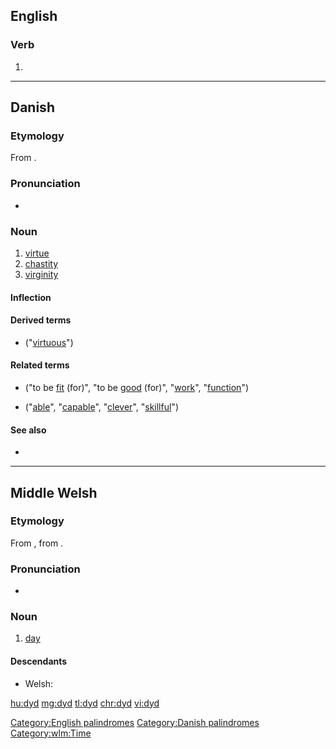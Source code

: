 ==English==

===Verb===
{{head|en|verb form}}

# {{obsolete spelling of|did|lang=en}}

[[Category:English palindromes]]

----

==Danish==

===Etymology===
From {{etyl|non|da}} {{m|non|dygð||virtue}}.

===Pronunciation===
* {{IPA|/dyːd/|[d̥yðˀ]|lang=da}}

===Noun===
{{da-noun|en|er}}

# [[virtue]]
# [[chastity]]
# [[virginity]]

====Inflection====
{{da-noun-infl|en|er}}

====Derived terms====
* {{l|da|dydig}} ("[[virtuous]]")

====Related terms====
* {{l|da|du}} {{pos v}} ("to be [[fit]] (for)", "to be [[good]] (for)", "[[work]]", "[[function]]")
* {{l|da|dygtig}} {{pos a}} ("[[able]]", "[[capable]]", "[[clever]]", "[[skillful]]")

====See also====
* {{pedia|lang=da}}

[[Category:Danish palindromes]]

----

==Middle Welsh==

===Etymology===
From {{inh|wlm|owl|did}}, from {{inh|wlm|cel-pro|*dīyos||day}}.

===Pronunciation===
* {{IPA|/dɨːð/|lang=wlm}}

===Noun===
{{head|wlm|noun|g=m}}

# [[day]]

====Descendants====
* Welsh: {{l|cy|dydd}}

[[Category:wlm:Time]]

[[hu:dyd]]
[[mg:dyd]]
[[tl:dyd]]
[[chr:dyd]]
[[vi:dyd]]